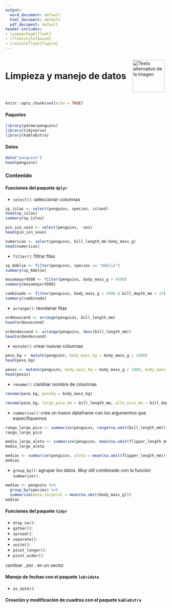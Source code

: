 ---
output:
  word_document: default
  html_document: default
  pdf_document: default
header-includes:
- \usepackage{float}
- \floatstyle{boxed}
- \restylefloat{figure}
---

<div style="display:flex; align-items:center;">
  <h1 style="margin:0;">Limpieza y manejo de datos</h1>
  <img src="Imagenes/HNBI_LOGO1.jpeg" alt="Texto alternativo de la imagen" style="width:100px; margin-left:20px;">
</div>


```{r setup, include=FALSE}
knitr::opts_chunk$set(echo = TRUE)
```

#### Paquetes

```{r, warning=FALSE, message=FALSE}
library(palmerpenguins)
library(tidyverse)
library(kableExtra)
```

#### Datos

```{r}
data("penguins")
head(penguins)
```

### Contenido{.tabset .tabset-pills}

#### Funciones del paquete `dplyr`

- `select()`: seleccionar columnas

```{r}
sp_islas <- select(penguins, species, island)
head(sp_islas)
summary(sp_islas)
```

```{r}
pin_sin_sexo <- select(penguins, -sex)
head(pin_sin_sexo)
```

```{r}
numericas <- select(penguins, bill_length_mm:body_mass_g)
head(numericas)
```


- `filter()`: filtrar filas

```{r}
sp_Adelie <- filter(penguins, species == "Adelie")
summary(sp_Adelie)
```

```{r}
masamayor4500 <- filter(penguins, body_mass_g > 4500)
summary(masamayor4500)
```

```{r}
combinado <- filter(penguins, body_mass_g > 4500 & bill_depth_mm < 15)
summary(combinado)
```

- `arrange()`: reordenar filas

```{r}
ordenascend <- arrange(penguins, bill_length_mm)
head(ordenascend)
```

```{r}
ordendescend <- arrange(penguins, desc(bill_length_mm))
head(ordendescend)
```

- `mutate()`: crear nuevas columnas

```{r}
peso_kg <- mutate(penguins, body_mass_kg = body_mass_g / 1000)
head(peso_kg)
```

```{r}
pesos <- mutate(penguins, body_mass_kg = body_mass_g / 1000, body_mass_mg = body_mass_g * 1000, body_mass_lbs = body_mass_kg * 2.20462)
head(pesos)
```


- `rename()`: cambiar nombre de columnas

```{r}
rename(peso_kg, pesokg = body_mass_kg)
```

```{r}
rename(peso_kg, largo_pico_mm = bill_length_mm, alto_pico_mm = bill_depth_mm, largo_aleta_mm = flipper_length_mm, masa_g = body_mass_g, sexo = sex, peso_kg = body_mass_kg)
```


- `summarise()`: crea un nuevo dataframe con los argumentos que especifiquemos

```{r}
rango_largo_pico <- summarise(penguins, range(na.omit(bill_length_mm)))
rango_largo_pico
```

```{r}
media_largo_aleta <- summarise(penguins, mean(na.omit(flipper_length_mm)))
media_largo_aleta
```

```{r}
medias <- summarise(penguins, aleta = mean(na.omit(flipper_length_mm)), pico = mean(na.omit(bill_length_mm)), masa = mean(na.omit(body_mass_g)))
medias
```

- `group_by()`: agrupar los datos. Muy útil combinado con la función `summarise()`.

```{r}
medias <- penguins %>%
  group_by(species) %>%
  summarise(masa_corporal = mean(na.omit(body_mass_g)))
medias
```

#### Funciones del paquete `tidyr`

- `drop_na()`:
- `gather()`: 
- `spread()`:
- `separate()`:
- `unite()`:
- `pivot_longer()`:
- `pivot_wider()`:

cambiar , por . en un vector

#### Manejo de fechas con el paquete `lubridate`

- `as_date()`:

#### Creación y modificación de cuadros con el paquete `kableExtra`

